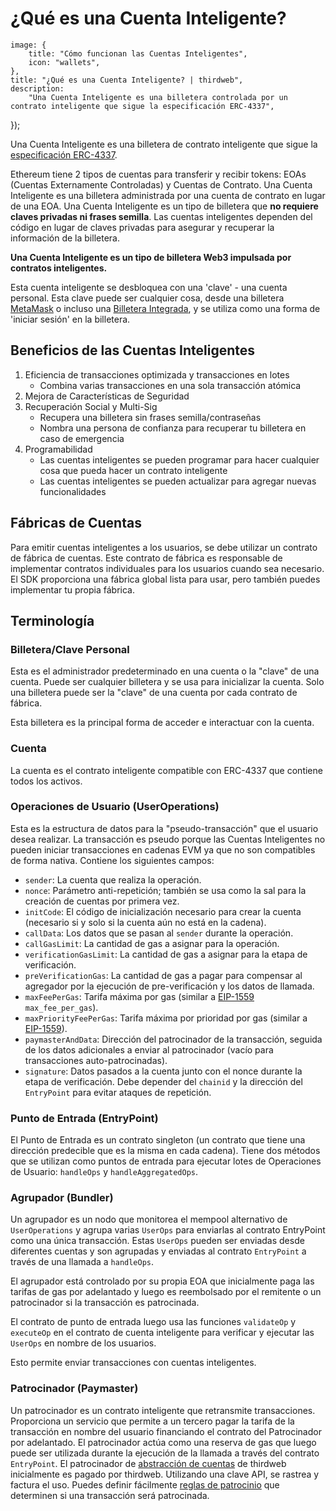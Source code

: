 
# ¿Qué es una Cuenta Inteligente?

	image: {
		title: "Cómo funcionan las Cuentas Inteligentes",
		icon: "wallets",
	},
	title: "¿Qué es una Cuenta Inteligente? | thirdweb",
	description:
		"Una Cuenta Inteligente es una billetera controlada por un contrato inteligente que sigue la especificación ERC-4337",
});

Una Cuenta Inteligente es una billetera de contrato inteligente que sigue la [especificación ERC-4337](https://eips.ethereum.org/EIPS/eip-4337).

Ethereum tiene 2 tipos de cuentas para transferir y recibir tokens: EOAs (Cuentas Externamente Controladas) y Cuentas de Contrato. Una Cuenta Inteligente es una billetera administrada por una cuenta de contrato en lugar de una EOA. Una Cuenta Inteligente es un tipo de billetera que **no requiere claves privadas ni frases semilla**. Las cuentas inteligentes dependen del código en lugar de claves privadas para asegurar y recuperar la información de la billetera.

**Una Cuenta Inteligente es un tipo de billetera Web3 impulsada por contratos inteligentes.**

Esta cuenta inteligente se desbloquea con una 'clave' - una cuenta personal. Esta clave puede ser cualquier cosa, desde una billetera [MetaMask](/references/wallets/v2/MetaMaskWallet) o incluso una [Billetera Integrada](/connect/in-app-wallet/overview), y se utiliza como una forma de 'iniciar sesión' en la billetera.

## Beneficios de las Cuentas Inteligentes

1. Eficiencia de transacciones optimizada y transacciones en lotes
   - Combina varias transacciones en una sola transacción atómica
2. Mejora de Características de Seguridad
3. Recuperación Social y Multi-Sig
   - Recupera una billetera sin frases semilla/contraseñas
   - Nombra una persona de confianza para recuperar tu billetera en caso de emergencia
4. Programabilidad
   - Las cuentas inteligentes se pueden programar para hacer cualquier cosa que pueda hacer un contrato inteligente
   - Las cuentas inteligentes se pueden actualizar para agregar nuevas funcionalidades

## Fábricas de Cuentas

Para emitir cuentas inteligentes a los usuarios, se debe utilizar un contrato de fábrica de cuentas. Este contrato de fábrica es responsable de implementar contratos individuales para los usuarios cuando sea necesario. El SDK proporciona una fábrica global lista para usar, pero también puedes implementar tu propia fábrica.

## Terminología

### Billetera/Clave Personal

Esta es el administrador predeterminado en una cuenta o la "clave" de una cuenta. Puede ser cualquier billetera y se usa para inicializar la cuenta. Solo una billetera puede ser la "clave" de una cuenta por cada contrato de fábrica.

Esta billetera es la principal forma de acceder e interactuar con la cuenta.

### Cuenta

La cuenta es el contrato inteligente compatible con ERC-4337 que contiene todos los activos.

### Operaciones de Usuario (UserOperations)

Esta es la estructura de datos para la "pseudo-transacción" que el usuario desea realizar. La transacción es pseudo porque las Cuentas Inteligentes no pueden iniciar transacciones en cadenas EVM ya que no son compatibles de forma nativa. Contiene los siguientes campos:

- `sender`: La cuenta que realiza la operación.
- `nonce`: Parámetro anti-repetición; también se usa como la sal para la creación de cuentas por primera vez.
- `initCode`: El código de inicialización necesario para crear la cuenta (necesario si y solo si la cuenta aún no está en la cadena).
- `callData`: Los datos que se pasan al `sender` durante la operación.
- `callGasLimit`: La cantidad de gas a asignar para la operación.
- `verificationGasLimit`: La cantidad de gas a asignar para la etapa de verificación.
- `preVerificationGas`: La cantidad de gas a pagar para compensar al agregador por la ejecución de pre-verificación y los datos de llamada.
- `maxFeePerGas`: Tarifa máxima por gas (similar a [EIP-1559](https://eips.ethereum.org/EIPS/eip-1559) `max_fee_per_gas`).
- `maxPriorityFeePerGas`: Tarifa máxima por prioridad por gas (similar a [EIP-1559](https://eips.ethereum.org/EIPS/eip-1559)).
- `paymasterAndData`: Dirección del patrocinador de la transacción, seguida de los datos adicionales a enviar al patrocinador (vacío para transacciones auto-patrocinadas).
- `signature`: Datos pasados a la cuenta junto con el nonce durante la etapa de verificación. Debe depender del `chainid` y la dirección del `EntryPoint` para evitar ataques de repetición.

### Punto de Entrada (EntryPoint)

El Punto de Entrada es un contrato singleton (un contrato que tiene una dirección predecible que es la misma en cada cadena). Tiene dos métodos que se utilizan como puntos de entrada para ejecutar lotes de Operaciones de Usuario: `handleOps` y `handleAggregatedOps`.

### Agrupador (Bundler)

Un agrupador es un nodo que monitorea el mempool alternativo de `UserOperations` y agrupa varias `UserOps` para enviarlas al contrato EntryPoint como una única transacción. Estas `UserOps` pueden ser enviadas desde diferentes cuentas y son agrupadas y enviadas al contrato `EntryPoint` a través de una llamada a `handleOps`.

El agrupador está controlado por su propia EOA que inicialmente paga las tarifas de gas por adelantado y luego es reembolsado por el remitente o un patrocinador si la transacción es patrocinada.

El contrato de punto de entrada luego usa las funciones `validateOp` y `executeOp` en el contrato de cuenta inteligente para verificar y ejecutar las `UserOps` en nombre de los usuarios.

Esto permite enviar transacciones con cuentas inteligentes.

### Patrocinador (Paymaster)

Un patrocinador es un contrato inteligente que retransmite transacciones. Proporciona un servicio que permite a un tercero pagar la tarifa de la transacción en nombre del usuario financiando el contrato del Patrocinador por adelantado. El patrocinador actúa como una reserva de gas que luego puede ser utilizada durante la ejecución de la llamada a través del contrato `EntryPoint`. El patrocinador de [abstracción de cuentas](/connect/account-abstraction) de thirdweb inicialmente es pagado por thirdweb. Utilizando una clave API, se rastrea y factura el uso. Puedes definir fácilmente [reglas de patrocinio](/connect/account-abstraction/sponsorship-rules) que determinen si una transacción será patrocinada.
